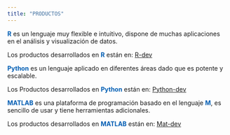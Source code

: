 ```yaml
---
title: "PRODUCTOS"
---
```


::: {.grid}

::: {.g-col-4}

[**R**]{style="color: #045FB4;"} es un lenguaje muy flexible e intuitivo, dispone de muchas aplicaciones en el análisis y visualización de datos.

Los productos desarrollados en [**R**]{style="color: #045FB4;"} están
en: [R-dev](/data/products/R.qmd)

:::

::: {.g-col-4}

[**Python**]{style="color: #045FB4;"} es un lenguaje aplicado en
diferentes áreas dado que es potente y escalable.

Los Productos desarrollados en [**Python**]{style="color: #045FB4;"} están en: [Python-dev](/data/products/python.qmd)

:::

::: {.g-col-4} 

[**MATLAB**]{style="color: #045FB4;"} es una plataforma de programación basado
en el lenguaje [**M**]{style="color: #045FB4;"}, es sencillo de usar y tiene
herramientas adicionales.

Los productos desarrollados en [**MATLAB**]{style="color: #045FB4;"} están en: [Mat-dev](/data/products/matlab.qmd)

:::

:::